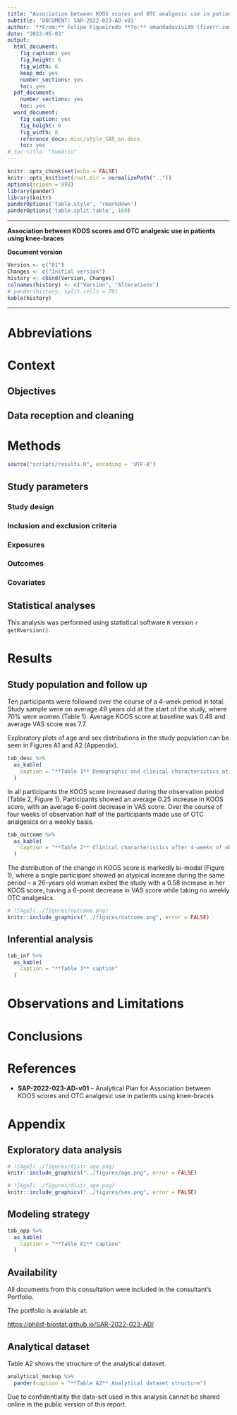 ```yaml
---
title: "Association between KOOS scores and OTC analgesic use in patients using knee-braces"
subtitle: 'DOCUMENT: SAR-2022-023-AD-v01'
author: '**From:** Felipe Figueiredo **To:** amandadavis139 (fiverr.com)'
date: "2022-05-03"
output:
  html_document:
    fig_caption: yes
    fig_height: 6
    fig_width: 6
    keep_md: yes
    number_sections: yes
    toc: yes
  pdf_document:
    number_sections: yes
    toc: yes
  word_document:
    fig_caption: yes
    fig_height: 6
    fig_width: 6
    reference_docx: misc/style_SAR_en.docx
    toc: yes
# toc-title: "Sumário"
---
```


```r
knitr::opts_chunk$set(echo = FALSE)
knitr::opts_knit$set(root.dir = normalizePath(".."))
options(scipen = 999)
library(pander)
library(knitr)
panderOptions('table.style', 'rmarkdown')
panderOptions('table.split.table', 160)
```

---

\newpage

**Association between KOOS scores and OTC analgesic use in patients using knee-braces**

**Document version**

```r
Version <- c("01")
Changes <- c("Initial version")
history <- cbind(Version, Changes)
colnames(history) <- c("Version", "Alterations")
# pander(history, split.cells = 70)
kable(history)
```

---

# Abbreviations

# Context

## Objectives

## Data reception and cleaning

# Methods

```r
source("scripts/results.R", encoding = 'UTF-8')
```

## Study parameters

### Study design

### Inclusion and exclusion criteria

### Exposures

### Outcomes

### Covariates

## Statistical analyses

This analysis was performed using statistical software `R` version `r getRversion()`.

# Results

## Study population and follow up

Ten participants were followed over the course of a 4-week period in total.
Study sample were on average 49 years old at the start of the study, where 70% were women (Table 1).
Average KOOS score at baseline was 0.48 and average VAS score was 7.7.

Exploratory plots of age and sex distributions in the study population can be seen in Figures A1 and A2 (Appendix).

```r
tab_desc %>%
  as_kable(
    caption = "**Table 1** Demographic and clinical characteristics at baseline."
  )
```

In all participants the KOOS score increased during the observation period (Table 2, Figure 1).
Participants showed an average 0.25 increase in KOOS score, with an average 6-point decrease in VAS score.
Over the course of four weeks of observation half of the participants made use of OTC analgesics on a weekly basis.

```r
tab_outcome %>%
  as_kable(
    caption = "**Table 2** Clinical characteristics after 4-weeks of observation."
  )
```

The distribution of the change in KOOS score is markedly bi-modal (Figure 1), where a single participant showed an atypical increase during the same period -- a 26-years old woman exited the study with a 0.58 increase in her KOOS score, having a 6-point decrease in VAS score while taking no weekly OTC analgesics.

```r
# ![Age](../figures/outcome.png)
knitr::include_graphics("../figures/outcome.png", error = FALSE)
```

## Inferential analysis

```r
tab_inf %>%
  as_kable(
    caption = "**Table 3** caption"
  )
```

# Observations and Limitations

# Conclusions

# References

- **SAP-2022-023-AD-v01** -- Analytical Plan for Association between KOOS scores and OTC analgesic use in patients using knee-braces

# Appendix

## Exploratory data analysis

```r
# ![Age](../figures/distr_age.png)
knitr::include_graphics("../figures/age.png", error = FALSE)
```

```r
# ![Age](../figures/distr_age.png)
knitr::include_graphics("../figures/sex.png", error = FALSE)
```

## Modeling strategy

```r
tab_app %>%
  as_kable(
    caption = "**Table A1** caption"
  )
```

## Availability

All documents from this consultation were included in the consultant's Portfolio.

<!-- The client has requested that this analysis be kept confidential until a future date, determined by the client. -->
<!-- All documents from this consultation are therefore not published online and only the title and year of the analysis will be included in the consultant's Portfolio. -->
<!-- After the agreed date is reached, the documents will be released. -->

<!-- The client has requested that this analysis be kept confidential. -->
<!-- All documents from this consultation are therefore not published online and only the title and year of the analysis will be included in the consultant's Portfolio. -->

The portfolio is available at:

<https://philsf-biostat.github.io/SAR-2022-023-AD/>

## Analytical dataset

Table A2 shows the structure of the analytical dataset.

```r
analytical_mockup %>%
  pander(caption = "**Table A2** Analytical dataset structure")
```

Due to confidentiality the data-set used in this analysis cannot be shared online in the public version of this report.
